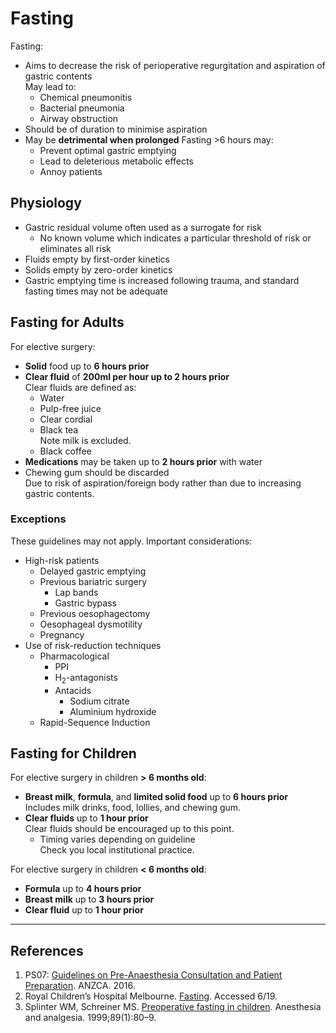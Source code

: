 # Fasting 


Fasting:

* Aims to decrease the risk of perioperative regurgitation and aspiration of gastric contents  
May lead to:
	* Chemical pneumonitis
	* Bacterial pneumonia
	* Airway obstruction
* Should be of duration to minimise aspiration
* May be **detrimental when prolonged**
Fasting >6 hours may:
	* Prevent optimal gastric emptying
	* Lead to deleterious metabolic effects
	* Annoy patients


## Physiology

* Gastric residual volume often used as a surrogate for risk
	* No known volume which indicates a particular threshold of risk or eliminates all risk
* Fluids empty by first-order kinetics
* Solids empty by zero-order kinetics
* Gastric emptying time is increased following trauma, and standard fasting times may not be adequate

## Fasting for Adults

For elective surgery:

* **Solid** food up to **6 hours prior**
* **Clear fluid** of **200ml per hour up to 2 hours prior**  
Clear fluids are defined as:
	* Water
	* Pulp-free juice
	* Clear cordial
	* Black tea  
	Note milk is excluded.
	* Black coffee
* **Medications** may be taken up to **2 hours prior** with water
* Chewing gum should be discarded  
Due to risk of aspiration/foreign body rather than due to increasing gastric contents.

### Exceptions

These guidelines may not apply. Important considerations:

* High-risk patients
	* Delayed gastric emptying
	* Previous bariatric surgery  
		* Lap bands
		* Gastric bypass
	* Previous oesophagectomy
	* Oesophageal dysmotility
	* Pregnancy
* Use of risk-reduction techniques
	* Pharmacological
		* PPI
		* H~2~-antagonists
		* Antacids
			* Sodium citrate
			* Aluminium hydroxide
	* Rapid-Sequence Induction

## Fasting for Children

For elective surgery in children **> 6 months old**:

* **Breast milk**, **formula**, and **limited solid food** up to **6 hours prior**  
Includes milk drinks, food, lollies, and chewing gum.
* **Clear fluids** up to **1 hour prior**  
Clear fluids should be encouraged up to this point.
	* Timing varies depending on guideline  
	Check you local institutional practice.


For elective surgery in children **< 6 months old**:

* **Formula** up to **4 hours prior**
* **Breast milk** up to **3 hours prior**
* **Clear fluid** up to **1 hour prior**

---

## References

1. PS07: [Guidelines on Pre-Anaesthesia Consultation and Patient Preparation](https://www.anzca.edu.au/getattachment/resources/professional-documents/ps07_guidelines_pre-anaesthesia_consultation_patient_preparation.pdf). ANZCA. 2016.
2. Royal Children's Hospital Melbourne. [Fasting](https://www.rch.org.au/clinicalguide/guideline_index/Fasting_Guidelines/). Accessed 6/19.
3. Splinter WM, Schreiner MS. [Preoperative fasting in children](https://www.semanticscholar.org/paper/Preoperative-fasting-in-children.-Splinter-Schreiner/913966639884cb04bf2d0bf75c42d34e55adecee). Anesthesia and analgesia. 1999;89(1):80–9. 
